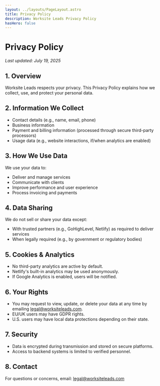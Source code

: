 ```yaml
---
layout: ../layouts/PageLayout.astro
title: Privacy Policy
description: Worksite Leads Privacy Policy
hasHero: false
---
```


# Privacy Policy

_Last updated: July 19, 2025_

## 1. Overview

Worksite Leads respects your privacy. This Privacy Policy explains how we collect, use, and protect your personal data.

## 2. Information We Collect

- Contact details (e.g., name, email, phone)
- Business information
- Payment and billing information (processed through secure third-party processors)
- Usage data (e.g., website interactions, if/when analytics are enabled)

## 3. How We Use Data

We use your data to:

- Deliver and manage services
- Communicate with clients
- Improve performance and user experience
- Process invoicing and payments

## 4. Data Sharing

We do not sell or share your data except:

- With trusted partners (e.g., GoHighLevel, Netlify) as required to deliver services
- When legally required (e.g., by government or regulatory bodies)

## 5. Cookies & Analytics

- No third-party analytics are active by default.
- Netlify's built-in analytics may be used anonymously.
- If Google Analytics is enabled, users will be notified.

## 6. Your Rights

- You may request to view, update, or delete your data at any time by emailing [legal@worksiteleads.com](mailto:legal@worksiteleads.com).
- EU/UK users may have GDPR rights.
- U.S. users may have local data protections depending on their state.

## 7. Security

- Data is encrypted during transmission and stored on secure platforms.
- Access to backend systems is limited to verified personnel.

## 8. Contact

For questions or concerns, email: [legal@worksiteleads.com](mailto:legal@worksiteleads.com)
